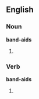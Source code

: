 ==English==

===Noun===
'''band-aids'''

# {{plural of|[[band-aid]]}}

===Verb===
'''band-aids'''

# {{third-person singular of|[[band-aid]]}}